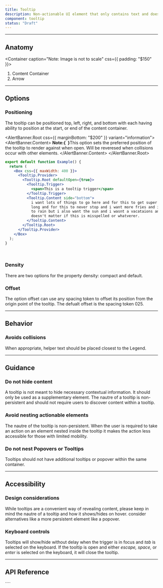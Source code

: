 ```yaml
---
title: Tooltip
description: Non-actionable UI element that only contains text and does not require the user to take action but serves only to inform the user before taking an action, contextualizing an action, or act as simply supplementary information to an element.
component: tooltip
status: "Draft"
---
```


---

## Anatomy

<Container caption="Note: Image is not to scale" css={{ padding: "$150" }}>
  <InlineSVG
    path="/img/components/tooltip/anatomy.svg"
    width={157}
    height={200}
  />
</Container>

1. Content Container
2. Arrow

---

## Options

### Positioning

The tooltip can be positioned top, left, right, and bottom with each having ability to position at the start, or end of the content container.

<AlertBanner.Root css={{ marginBottom: "$200" }} variant="information">
  <AlertBanner.Content>
    <b>Note:{` `}</b>This option sets the preferred position of the tooltip to
    render against when open. Will be reveresed when collisions occur with other
    elements.
  </AlertBanner.Content>
</AlertBanner.Root>

```jsx withPreview
export default function Example() {
  return (
    <Box css={{ maxWidth: 400 }}>
      <Tooltip.Provider>
        <Tooltip.Root defaultOpen={true}>
          <Tooltip.Trigger>
            <span>This is a tooltip trigger</span>
          </Tooltip.Trigger>
          <Tooltip.Content side="bottom">
            i want lots of things to go here and for this to get super super
            long and for this to never stop and i want more fries and i want it
            to rain but i also want the sun and i wasnt a vacataions and it
            doesn't matter if this is misspelled or whatverer.
          </Tooltip.Content>
        </Tooltip.Root>
      </Tooltip.Provider>
    </Box>
  );
}
```

<BR />

### Density

There are two options for the property density: compact and default.

### Offset

The option offset can use any spacing token to offset its position from the origin point of the tooltip. The defualt offset is the spacing token 025.

---

## Behavior

### Avoids collisions

When appropriate, helper text should be placed closest to the Legend.

---

## Guidance

### Do not hide content

A tooltip is not meant to hide necessary contextual information. It should only be used as a supplementary element. The nautre of a tooltip is non-persistent and should not require users to discover content within a tooltip.

<GuideContainer variant="error">

</GuideContainer>

### Avoid nesting actionable elements

The nautre of the tooltip is non-persistent. When the user is required to take an action on an element nested inside the tooltip it makes the action less accessible for those with limited mobility.

<GuideContainer variant="warning">

</GuideContainer>

### Do not nest Popovers or Tooltips

Tooltips should not have additional tooltips or popover within the same container.

<GuideContainer variant="warning">

</GuideContainer>

---

## Accessibility

### Design considerations

While tooltips are a convenient way of revealing content, please keep in mind the nautre of a tooltip and how it shows/hides on hover. consider alternatives like a more persistent element like a popover.

### Keyboard controls

Tooltips will show/hide without delay when the trigger is in focus and _tab_ is selected on the keyboard. If the tooltip is open and either _escape, space,_ or _enter_ is selected on the keyboard, it will close the tooltip.

---

## API Reference

<PropsTable props={propsTable} />
````
